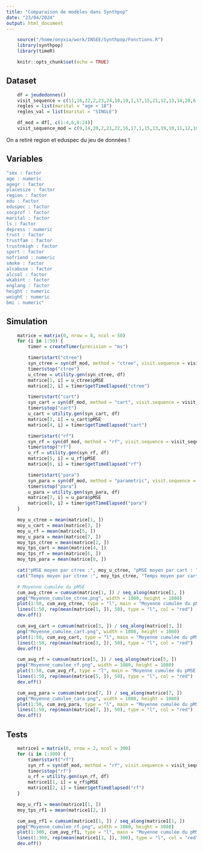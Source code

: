 ```yaml
---
title: "Comparaison de modèles dans Synthpop"
date: "23/04/2024"
output: html_document
---
```


```r
    source("/home/onyxia/work/INSEE/Synthpop/Fonctions.R")
    library(synthpop)
    library(timeR)
```

```r
    knitr::opts_chunk$set(echo = TRUE)
```

## Dataset
```r
    df = jeudedonnes()
    visit_sequence = c(11,16,22,2,23,24,18,19,1,17,15,21,12,13,14,20,6,3,9,4,10,8,5,7)
    regles = list(marital = "age < 18")
    regles_val = list(marital = "SINGLE")

    df_mod = df[, c(1:4,6,8:24)]
    visit_sequence_mod = c(9,14,20,2,21,22,16,17,1,15,13,19,10,11,12,18,5,3,7,4,8,6)
```

On a retiré region et eduspec du jeu de données !

## Variables
```r
"sex : factor 
age : numeric 
agegr : factor 
placesize : factor 
region : factor 
edu : factor 
eduspec : factor 
socprof : factor 
marital : factor 
ls : factor 
depress : numeric 
trust : factor 
trustfam : factor 
trustneigh : factor 
sport : factor 
nofriend : numeric 
smoke : factor 
alcabuse : factor 
alcsol : factor 
wkabint : factor 
englang : factor 
height : numeric 
weight : numeric 
bmi : numeric"
```

## Simulation
```r
    matrice = matrix(0, nrow = 8, ncol = 50)
    for (i in 1:50) {
        timer = createTimer(precision = "ms")

        timer$start("ctree")
        syn_ctree = syn(df_mod, method = "ctree", visit.sequence = visit_sequence_mod, rules = regles, rvalues = regles_val, seed = i)
        timer$stop("ctree")
        u_ctree = utility.gen(syn_ctree, df)
        matrice[1, i] = u_ctree$pMSE
        matrice[2, i] = timer$getTimeElapsed("ctree")

        timer$start("cart")
        syn_cart = syn(df_mod, method = "cart", visit.sequence = visit_sequence_mod, rules = regles, rvalues = regles_val, seed = i)
        timer$stop("cart")
        u_cart = utility.gen(syn_cart, df)
        matrice[3, i] = u_cart$pMSE
        matrice[4, i] = timer$getTimeElapsed("cart")

        timer$start("rf")
        syn_rf = syn(df_mod, method = "rf", visit.sequence = visit_sequence_mod, rules = regles, rvalues = regles_val, seed = i)
        timer$stop("rf")
        u_rf = utility.gen(syn_rf, df)
        matrice[5, i] = u_rf$pMSE
        matrice[6, i] = timer$getTimeElapsed("rf")

        timer$start("para")
        syn_para = syn(df_mod, method = "parametric", visit.sequence = visit_sequence_mod, rules = regles, rvalues = regles_val, seed = i)
        timer$stop("para")
        u_para = utility.gen(syn_para, df)
        matrice[7, i] = u_para$pMSE
        matrice[8, i] = timer$getTimeElapsed("para")
    }

    moy_u_ctree = mean(matrice[1, ])
    moy_u_cart = mean(matrice[3, ])
    moy_u_rf = mean(matrice[5, ])
    moy_u_para = mean(matrice[7, ])
    moy_tps_ctree = mean(matrice[2, ])
    moy_tps_cart = mean(matrice[4, ])
    moy_tps_rf = mean(matrice[6, ])
    moy_tps_para = mean(matrice[8, ])

    cat("pMSE moyen par ctree :", moy_u_ctree, "pMSE moyen par cart : ", moy_u_cart, "pMSE moyen par rf : ", moy_u_rf, "pMSE moyen par para : ", moy_u_para, "\n")
    cat("Temps moyen par ctree :", moy_tps_ctree, "Temps moyen par cart : ", moy_tps_cart, "Temps moyen par rf : ", moy_tps_rf, "Temps moyen par para : ", moy_tps_para, "\n")

    # Moyenne cumulée du pMSE 
    cum_avg_ctree = cumsum(matrice[1, ]) / seq_along(matrice[1, ])
    png("Moyenne_cumulee_ctree.png", width = 1080, height = 1080)
    plot(1:50, cum_avg_ctree, type = "l", main = "Moyenne cumulée du pMSE par ctree sur 50 synthétisations", xlab = "Nombre de synthétisations", ylab = "Moyenne cumulée du pMSE")
    lines(1:50, rep(mean(matrice[1, ]), 50), type = "l", col = "red")
    dev.off()

    cum_avg_cart = cumsum(matrice[3, ]) / seq_along(matrice[3, ])
    png("Moyenne_cumulee_cart.png", width = 1080, height = 1080)
    plot(1:50, cum_avg_cart, type = "l", main = "Moyenne cumulée du pMSE par cart sur 50 synthétisations", xlab = "Nombre de synthétisations", ylab = "Moyenne cumulée du pMSE")
    lines(1:50, rep(mean(matrice[3, ]), 50), type = "l", col = "red")
    dev.off()

    cum_avg_rf = cumsum(matrice[5, ]) / seq_along(matrice[5, ])
    png("Moyenne_cumulee_rf.png", width = 1080, height = 1080)
    plot(1:50, cum_avg_rf, type = "l", main = "Moyenne cumulée du pMSE par rf sur 50 synthétisations", xlab = "Nombre de synthétisations", ylab = "Moyenne cumulée du pMSE")
    lines(1:50, rep(mean(matrice[5, ]), 50), type = "l", col = "red")
    dev.off()

    cum_avg_para = cumsum(matrice[7, ]) / seq_along(matrice[7, ])
    png("Moyenne_cumulee_cara.png", width = 1080, height = 1080)
    plot(1:50, cum_avg_para, type = "l", main = "Moyenne cumulée du pMSE par para sur 50 synthétisations", xlab = "Nombre de synthétisations", ylab = "Moyenne cumulée du pMSE")
    lines(1:50, rep(mean(matrice[7, ]), 50), type = "l", col = "red")
    dev.off()
```

## Tests
```r
    matrice1 = matrix(0, nrow = 2, ncol = 300)
    for (i in 1:300) {
        timer$start("rf")
        syn_rf = syn(df_mod, method = "rf", visit.sequence = visit_sequence_mod, rules = regles, rvalues = regles_val, seed = i)
        timer$stop("rf")
        u_rf = utility.gen(syn_rf, df)
        matrice1[1, i] = u_rf$pMSE
        matrice1[2, i] = timer$getTimeElapsed("rf")
    }

    moy_u_rf1 = mean(matrice1[1, ])
    moy_tps_rf1 = mean(matrice1[2, ])

    cum_avg_rf1 = cumsum(matrice1[1, ]) / seq_along(matrice1[1, ])
    png("Moyenne_cumulee_rf.png", width = 1080, height = 1080)
    plot(1:300, cum_avg_rf1, type = "l", main = "Moyenne cumulée du pMSE par rf sur 300 synthétisations", xlab = "Nombre de synthétisations", ylab = "Moyenne cumulée du pMSE")
    lines(1:300, rep(mean(matrice1[1, ]), 300), type = "l", col = "red")
    dev.off()
```